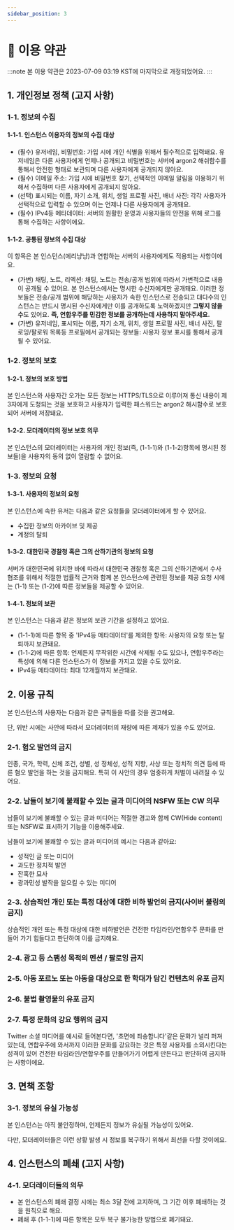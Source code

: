 ```yaml
---
sidebar_position: 3
---
```


# 📜 이용 약관

:::note
본 이용 약관은 2023-07-09 03:19 KST에 마지막으로 개정되었어요.
:::


<TOCInline toc={toc} />

## 1. 개인정보 정책 (고지 사항)
### 1-1. 정보의 수집
#### 1-1-1. 인스턴스 이용자의 정보의 수집 대상
- (필수) 유저네임, 비밀번호: 가입 시에 개인 식별을 위해서 필수적으로 입력돼요. 유저네임은 다른 사용자에게 언제나 공개되고 비밀번호는 서버에 argon2 해쉬함수를 통해서 안전한 형태로 보관되며 다른 사용자에게 공개되지 않아요.
- (필수) 이메일 주소: 가입 시에 비밀번호 찾기, 선택적인 이메일 알림을 이용하기 위해서 수집하며 다른 사용자에게 공개되지 않아요.
- (선택) 표시되는 이름, 자기 소개, 위치, 생일 프로필 사진, 배너 사진: 각각 사용자가 선택적으로 입력할 수 있으며 이는 언제나 다른 사용자에게 공개돼요.
- (필수) IPv4등 메타데이터: 서버의 원활한 운영과 사용자들의 안전을 위해 로그를 통해 수집하는 사항이에요.
#### 1-1-2. 공통된 정보의 수집 대상
이 항목은 본 인스턴스(에리냥냥)과 연합하는 서버의 사용자에게도 적용되는 사항이에요.
- (가변) 채팅, 노트, 리엑션: 채팅, 노트는 전송/공개 범위에 따라서 가변적으로 내용이 공개될 수 있어요. 본 인스턴스에서는 명시한 수신자에게만 공개돼요. 이러한 정보들은 전송/공개 범위에 해당하는 사용자가 속한 인스턴스로 전송되고 대다수의 인스턴스는 반드시 명시된 수신자에게만 이를 공개하도록 노력하겠지만 **그렇지 않을 수**도 있어요. **즉, 연합우주를 민감한 정보를 공개하는데 사용하지 말아주세요.**
- (가변) 유저네임, 표시되는 이름, 자기 소개, 위치, 생일 프로필 사진, 배너 사진, 팔로잉/팔로워 목록등 프로필에서 공개되는 정보들: 사용자 정보 표시를 통해서 공개될 수 있어요.
### 1-2. 정보의 보호
#### 1-2-1. 정보의 보호 방법
본 인스턴스와 사용자간 오가는 모든 정보는 HTTPS/TLS으로 이루어져 통신 내용이 제 3자에게 도청되는 것을 보호하고 사용자가 입력한 패스워드는 argon2 해시함수로 보호되어 서버에 저장돼요.
#### 1-2-2. 모더레이터의 정보 보호 의무
본 인스턴스의 모더레이터는 사용자의 개인 정보(즉, (1-1-1)와 (1-1-2)항목에 명시된 정보들)을 사용자의 동의 없이 열람할 수 없어요.
### 1-3. 정보의 요청
#### 1-3-1. 사용자의 정보의 요청
본 인스턴스에 속한 유저는 다음과 같은 요청들을 모더레이터에게 할 수 있어요.

- 수집한 정보의 아카이브 및 제공
- 계정의 탈퇴
#### 1-3-2. 대한민국 경찰청 혹은 그의 산하기관의 정보의 요청
서버가 대한민국에 위치한 바에 따라서 대한민국 경찰청 혹은 그의 산하기관에서 수사 협조를 위해서 적절한 법률적 근거와 함께 본 인스턴스에 관련된 정보를 제공 요청 시에는 (1-1) 또는 (1-2)에 따른 정보들을 제공할 수 있어요.
#### 1-4-1. 정보의 보관
본 인스턴스는 다음과 같은 정보의 보관 기간을 설정하고 있어요.

- (1-1-1)에 따른 항목 중 'IPv4등 메타데이터'를 제외한 항목: 사용자의 요청 또는 탈퇴까지 보관돼요.
- (1-1-2)에 따른 항목: 언제든지 무작위한 시간에 삭제될 수도 있으나, 연합우주라는 특성에 의해 다른 인스턴스가 이 정보를 가지고 있을 수도 있어요.
- IPv4등 메타데이터: 최대 12개월까지 보관돼요.

## 2. 이용 규칙
본 인스턴스의 사용자는 다음과 같은 규칙들을 따를 것을 권고해요. 

단, 위반 시에는 사안에 따라서 모더레이터의 재량에 따른 제재가 있을 수도 있어요.
### 2-1. 혐오 발언의 금지
인종, 국가, 학력, 신체 조건, 성별, 성 정체성, 성적 지향, 사상 또는 정치적 의견 등에 따른 혐오 발언을 하는 것을 금지해요. 특히 이 사안의 경우 엄중하게 처벌이 내려질 수 있어요.
### 2-2. 남들이 보기에 불쾌할 수 있는 글과 미디어의 NSFW 또는 CW 의무
남들이 보기에 불쾌할 수 있는 글과 미디어는 적절한 경고와 함께 CW(Hide content) 또는 NSFW로 표시하기 기능을 이용해주세요.

남들이 보기에 불쾌할 수 있는 글과 미디어의 예시는 다음과 같아요:

- 성적인 글 또는 미디어
- 과도한 정치적 발언
- 잔혹한 묘사
- 광과민성 발작을 일으킬 수 있는 미디어
### 2-3. 상습적인 개인 또는 특정 대상에 대한 비하 발언의 금지(사이버 불링의 금지)
상습적인 개인 또는 특정 대상에 대한 비하발언은 건전한 타임라인/연합우주 문화를 만들어 가기 힘들다고 판단하여 이를 금지해요.
### 2-4. 광고 등 스팸성 목적의 멘션 / 팔로잉 금지
### 2-5. 아동 포르노 또는 아동을 대상으로 한 학대가 담긴 컨텐츠의 유포 금지
### 2-6. 불법 촬영물의 유포 금지
### 2-7. 특정 문화의 강요 행위의 금지
Twitter 소셜 미디어를 예시로 들어본다면, '초면에 죄송합니다'같은 문화가 널리 퍼져있는데, 연합우주에 와서까지 이러한 문화를 강요하는 것은 특정 사용자를 소외시킨다는 성격이 있어 건전한 타임라인/연합우주를 만들어가기 어렵게 만든다고 판단하여 금지하는 사항이에요.

## 3. 면책 조항
### 3-1. 정보의 유실 가능성
본 인스턴스는 아직 불안정하며, 언제든지 정보가 유실될 가능성이 있어요.

다만, 모더레이터들은 이런 상황 발생 시 정보를 복구하기 위해서 최선을 다할 것이에요.

## 4. 인스턴스의 폐쇄 (고지 사항)
### 4-1. 모더레이터들의 의무
- 본 인스턴스의 폐쇄 결정 시에는 최소 3달 전에 고지하며, 그 기간 이후 폐쇄하는 것을 원칙으로 해요.
- 폐쇄 후 (1-1-1)에 따른 항목은 모두 복구 불가능한 방법으로 폐기돼요.

